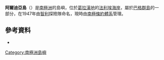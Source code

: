 {{Coord|69|13|S|68|30|W|display=title}}

'''阿爾迪亞島'''（{{lang-en|Aldea Island}}）是[[南極洲|南極洲]]的島嶼，位於[[葛拉漢地|葛拉漢地]]的[[法利埃海岸|法利埃海岸]]，屬於[[巴格群島|巴格群島]]的一部分，在1947年由[[智利|智利]]探險隊命名，現時由[[南極條約體系|南極條約體系]]管理。

==參考資料==
* {{usgs-gazetteer|id=210}}

{{DEFAULTSORT:Aldea Island}}
[[Category:南極洲島嶼|Category:南極洲島嶼]]


{{FallièresCoast-geo-stub}}
